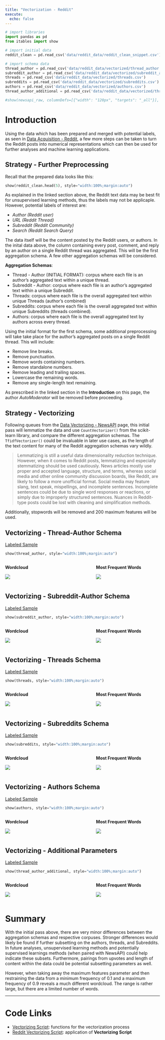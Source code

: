 ```yaml
---
title: "Vectorization - Reddit"
execute:
  echo: false
---
```


```python
# import libraries
import pandas as pd
from itables import show

# import initial data
reddit_clean = pd.read_csv('data/reddit_data/reddit_clean_snippet.csv')

# import schema data
thread_author = pd.read_csv('data/reddit_data/vectorized/thread_author.csv')
subreddit_author = pd.read_csv('data/reddit_data/vectorized/subreddit_author.csv')
threads = pd.read_csv('data/reddit_data/vectorized/threads.csv')
subreddits = pd.read_csv('data/reddit_data/vectorized/subreddits.csv')
authors = pd.read_csv('data/reddit_data/vectorized/authors.csv')
thread_author_additional = pd.read_csv('data/reddit_data/vectorized/thread_author_additional.csv')

#show(newsapi_raw, columnDefs=[{"width": "120px", "targets": "_all"}], autoWidth=False, classes="display")
```

# Introduction

Using the data which has been prepared and merged with potential labels, as seen in [Data Acquisition - Reddit](data_reddit.qmd), a few more steps can be taken to turn the Reddit posts into numerical representations which can then be used for further analyses and machine learning applications.

## Strategy - Further Preprocessing

Recall that the prepared data looks like this:

```python
show(reddit_clean.head(5), style="width:100%;margin:auto")
```

As explained in the linked section above, the Reddit text data may be best fit for unsupervised learning methods, thus the labels may not be applicaple. However, potential labels of interest are:

- *Author (Reddit user)*
- *URL (Reddit Thread)*
- *Subreddit (Reddit Community)*
- *Search (Reddit Search Query)*

The data itself will be the content posted by the Reddit users, or authors. In the inital data above, the column containing every post, comment, and reply by an author on a single Reddit thread was aggregated. This will be the first aggregation schema. A few other aggregation schemas will be considered.

**Aggregation Schemas**:

- Thread - Author (INITIAL FORMAT): corpus where each file is an author's aggregated text within a unique thread.
- Subreddit - Author: corpus where each file is an author's aggregated text within a unique Subreddit.
- Threads: corpus where each file is the overall aggregated text within unique Threads (author's combined)
- Subreddits: corpus where each file is the overall aggregated text within unique Subreddits (threads combined).
- Authors: corpus where each file is the overall aggregated text by authors across every thread.

Using the initial format for the first schema, some additional preprocessing will take take place for the author's aggregated posts on a single Reddit thread. This will include:

- Remove line breaks.
- Remove punctuation.
- Remove words containing numbers.
- Remove standalone numbers.
- Remove leading and trailing spaces.
- Lowercase the remaining words.
- Remove any single-length text remaining.

As prescribed in the linked section in the **Introduction** on this page, the author *AutoModerator* will be removed before proceeding.

## Strategy - Vectorizing

Following queues from the [Data Vectorizing - NewsAPI](vectorization_newsapi.qmd) page, this initial pass will lemmatize the data and use `CountVectorizer()` from the scikit-learn library, and compare the different aggregation schemas. The `TfidfVectorizer()` could be invaluable in later use cases, as the length of the text content for many of the Reddit aggregation schemas vary wildly.

> Lemmatizing is still a useful data dimensionality reduction technique. However, when it comes to Reddit posts, lemmatizing and especially stemmatizing should be used cautiously. News articles mostly use proper and accepted language, structure, and terms, whereas social media and other online community discussion boards, like Reddit, are likely to follow a more unofficial format. Social media may feature slang, text speak, mispellings, and incomplete sentences. Incomplete sentences could be due to single word responses or reactions, or simply due to improperly structured sentences. Nuances in Reddit-type posts could be lost with cleaning and simplification methods.

Additionally, stopwords will be removed and 200 maximum features will be used.

## Vectorizing - Thread-Author Schema

[Labeled Sample](https://github.com/Student-Loan-Forgiveness/Student-Loan-Forgiveness/blob/main/data/reddit_data/vectorized/thread_author.csv)

```python
show(thread_author, style="width:100%;margin:auto")
```

::: columns
::: {.column width=45%}
**Wordcloud**

![](images/reddit/vectorized/wc_thread_author.png)
:::

::: {.column width=10%}
:::

::: {.column width=45%}
**Most Frequent Words**

![](images/reddit/vectorized/most_frequent_words_thread_author.png)
:::
:::

## Vectorizing - Subreddit-Author Schema

[Labeled Sample](https://github.com/Student-Loan-Forgiveness/Student-Loan-Forgiveness/blob/main/data/reddit_data/vectorized/subreddit_author.csv)

```python
show(subreddit_author, style="width:100%;margin:auto")
```

::: columns
::: {.column width=45%}
**Wordcloud**

![](images/reddit/vectorized/wc_subreddit_author.png)
:::

::: {.column width=10%}
:::

::: {.column width=45%}
**Most Frequent Words**

![](images/reddit/vectorized/most_frequent_words_subreddit_author.png)
:::
:::

## Vectorizing - Threads Schema

[Labeled Sample](https://github.com/Student-Loan-Forgiveness/Student-Loan-Forgiveness/blob/main/data/reddit_data/vectorized/threads.csv)

```python
show(threads, style="width:100%;margin:auto")
```

::: columns
::: {.column width=45%}
**Wordcloud**

![](images/reddit/vectorized/wc_threads.png)
:::

::: {.column width=10%}
:::

::: {.column width=45%}
**Most Frequent Words**

![](images/reddit/vectorized/most_frequent_words_threads.png)
:::
:::

## Vectorizing - Subreddits Schema

[Labeled Sample](https://github.com/Student-Loan-Forgiveness/Student-Loan-Forgiveness/blob/main/data/reddit_data/vectorized/subreddits.csv)

```python
show(subreddits, style="width:100%;margin:auto")
```

::: columns
::: {.column width=45%}
**Wordcloud**

![](images/reddit/vectorized/wc_subreddits.png)
:::

::: {.column width=10%}
:::

::: {.column width=45%}
**Most Frequent Words**

![](images/reddit/vectorized/most_frequent_words_subreddits.png)
:::
:::

## Vectorizing - Authors Schema

[Labeled Sample](https://github.com/Student-Loan-Forgiveness/Student-Loan-Forgiveness/blob/main/data/reddit_data/vectorized/authors.csv)

```python
show(authors, style="width:100%;margin:auto")
```

::: columns
::: {.column width=45%}
**Wordcloud**

![](images/reddit/vectorized/wc_authors.png)
:::

::: {.column width=10%}
:::

::: {.column width=45%}
**Most Frequent Words**

![](images/reddit/vectorized/most_frequent_words_authors.png)
:::
:::

## Vectorizing - Additional Parameters

[Labeled Sample](https://github.com/Student-Loan-Forgiveness/Student-Loan-Forgiveness/blob/main/data/reddit_data/vectorized/thread_author_additional.csv)

```python
show(thread_author_additional, style="width:100%;margin:auto")
```

::: columns
::: {.column width=45%}
**Wordcloud**

![](images/reddit/vectorized/wc_thread_author_additional.png)
:::

::: {.column width=10%}
:::

::: {.column width=45%}
**Most Frequent Words**

![](images/reddit/vectorized/most_frequent_words_thread_author_additional.png)
:::
:::

# Summary

With the initial pass above, there are very minor differences between the aggregation schemas and respective corpuses. Stronger differences would likely be found if further subsetting on the authors, threads, and Subreddits. In future analyses, unsupervised learning methods and potentially supervised learnings methods (when paired with NewsAPI) could help indicate these subsets. Furthermore, pairings from upvotes and length of content within the data could be potential subsetting parameters as well.

However, when taking away the maximum features parameter and then restraining the data from a minimum frequency of $0.1$ and a maximum frequency of $0.9$ reveals a much different wordcloud. The range is rather large, but there are a limited number of words. 

---

# Code Links

- [Vectorizing Script](https://github.com/Student-Loan-Forgiveness/Student-Loan-Forgiveness/blob/main/scripts/data_vectorizing/vectorizing_functions.py): functions for the vectorization process
- [Reddit Vectorizing Script](https://github.com/Student-Loan-Forgiveness/Student-Loan-Forgiveness/blob/main/scripts/data_vectorizing/reddit_vectorizing_application.py): application of **Vectorizing Script**
